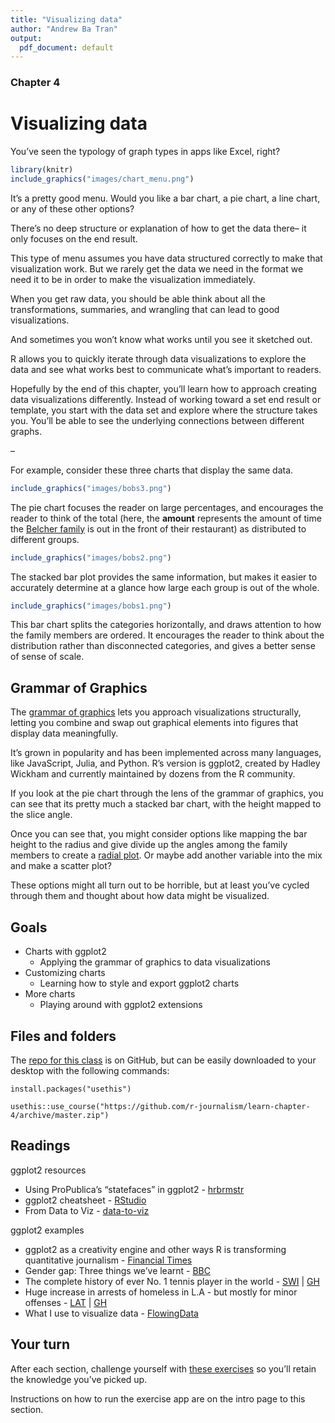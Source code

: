 ```yaml
---
title: "Visualizing data"
author: "Andrew Ba Tran"
output:
  pdf_document: default
---
```



### Chapter 4

# Visualizing data


You've seen the typology of graph types in apps like Excel, right?



```r
library(knitr)
include_graphics("images/chart_menu.png")
```


It's a pretty good menu. Would you like a bar chart, a pie chart, a line chart, or any of these other options?

There's no deep structure or explanation of how to get the data there-- it only focuses on the end result. 

This type of menu assumes you have data structured correctly to make that visualization work. But we rarely get the data we need in the format we need it to be in order to make the visualization immediately. 

When you get raw data, you should be able think about all the transformations, summaries, and wrangling that can lead to good visualizations. 

And sometimes you won't know what works until you see it sketched out. 

R allows you to quickly iterate through data visualizations to explore the data and see what works best to communicate what's important to readers. 

Hopefully by the end of this chapter, you'll learn how to approach creating data visualizations differently. Instead of working toward a set end result or template, you start with the data set and explore where the structure takes you. You'll be able to see the underlying connections between different graphs. 

--

For example, consider these three charts that display the same data.


```r
include_graphics("images/bobs3.png")
```


The pie chart focuses the reader on large percentages, and encourages the reader to think of the total (here, the **amount** represents the amount of time the [Belcher family](https://www.fox.com/bobs-burgers/) is out in the front of their restaurant) as distributed to different groups.



```r
include_graphics("images/bobs2.png")
```


The stacked bar plot provides the same information, but makes it easier to accurately determine at a glance how large each group is out of the whole.

```r
include_graphics("images/bobs1.png")
```

This bar chart splits the categories horizontally, and draws attention to how the family members are ordered. It encourages the reader to think about the distribution rather than disconnected categories, and gives a better sense of sense of scale.

## Grammar of Graphics

The [grammar of graphics](http://vita.had.co.nz/papers/layered-grammar.html) lets you approach visualizations structurally, letting you combine and swap out graphical elements into figures that display data meaningfully.

It's grown in popularity and has been implemented across many languages, like JavaScript, Julia, and Python. R's version is ggplot2, created by Hadley Wickham and currently maintained by dozens from the R community.

If you look at the pie chart through the lens of the grammar of graphics, you can see that its pretty much a stacked bar chart, with the height mapped to the slice angle.

Once you can see that, you might consider options like mapping the bar height to the radius and give divide up the angles among the family members to create a [radial plot](http://animateddata.co.uk/img/radial-bar-sample1.png). Or maybe add another variable into the mix and make a scatter plot?

These options might all turn out to be horrible, but at least you've cycled through them and thought about how data might be visualized. 

## Goals

* Charts with ggplot2
    * Applying the grammar of graphics to data visualizations
* Customizing charts
    * Learning how to style and export ggplot2 charts
* More charts
    * Playing around with ggplot2 extensions


## Files and folders

The [repo for this class](https://github.com/r-journalism/learn-chapter-4) is on GitHub, but can be easily downloaded to your desktop with the following commands:

```
install.packages("usethis")

usethis::use_course("https://github.com/r-journalism/learn-chapter-4/archive/master.zip")
```

## Readings

ggplot2 resources

* Using ProPublica’s “statefaces” in ggplot2 - [hrbrmstr](https://rud.is/b/2016/03/19/using-propublica-statefaces-in-ggplot2/)
* ggplot2 cheatsheet - [RStudio](https://www.rstudio.com/wp-content/uploads/2015/03/ggplot2-cheatsheet.pdf)
* From Data to Viz - [data-to-viz](https://www.data-to-viz.com/)



ggplot2 examples

* ggplot2 as a creativity engine and other ways R is transforming quantitative journalism - [Financial Times](http://johnburnmurdoch.github.io/slides/r-ggplot/#/)
* Gender gap: Three things we’ve learnt - [BBC](https://www.bbc.com/news/business-43668187)
* The complete history of ever No. 1 tennis player in the world - [SWI](https://www.swissinfo.ch/eng/who-is-the-best-_the-complete-history-of-every-no-1-tennis-player/42274984) | [GH](https://github.com/d-qn/2016_06_14_tennisATP)
* Huge increase in arrests of homeless in L.A - but mostly for minor offenses - [LAT](http://www.latimes.com/local/politics/la-me-homeless-arrests-20180204-story.html) | [GH](https://github.com/datadesk/homeless-arrests-analysis/blob/master/analysis.ipynb)
* What I use to visualize data - [FlowingData](https://flowingdata.com/2016/03/08/what-i-use-to-visualize-data/)

## Your turn

After each section, challenge yourself with [these exercises](http://code.r-journalism.com/chapter-4/) so you’ll retain the knowledge you've picked up.

Instructions on how to run the exercise app are on the intro page to this section.

